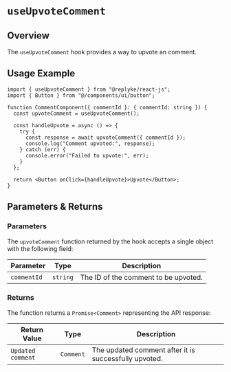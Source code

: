 # `useUpvoteComment`

## Overview

The `useUpvoteComment` hook provides a way to upvote an comment.

## Usage Example

```tsx
import { useUpvoteComment } from "@replyke/react-js";
import { Button } from "@/components/ui/button";

function CommentComponent({ commentId }: { commentId: string }) {
  const upvoteComment = useUpvoteComment();

  const handleUpvote = async () => {
    try {
      const response = await upvoteComment({ commentId });
      console.log("Comment upvoted:", response);
    } catch (err) {
      console.error("Failed to upvote:", err);
    }
  };

  return <Button onClick={handleUpvote}>Upvote</Button>;
}
```

## Parameters & Returns

### Parameters

The `upvoteComment` function returned by the hook accepts a single object with the following field:

| Parameter  | Type     | Description                           |
| ---------- | -------- | ------------------------------------- |
| `commentId` | `string` | The ID of the comment to be upvoted. |

### Returns

The function returns a `Promise<Comment>` representing the API response:

| Return Value | Type     | Description                                            |
| ------------ | -------- | ------------------------------------------------------ |
| `Updated comment`   | `Comment` | The updated comment after it is successfully upvoted. |
